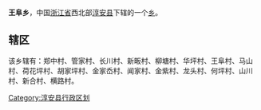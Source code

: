 {{中国乡级行政区
|景观照片文件名 = 方中村(村后） - panoramio.jpg
|景观照片描述 = 方中村
|汉语拼音 = 
|其他语言 = 
|其他语言名称 = 
|旧称 = 
|地名出处 = 
|位置图文件名 = 
|位置图描述 = 
|自定义图片= 
|建置时间 = 
|政府驻地 = 
|毗邻 = 
|总面积 = 
|总人口 = 
|总人口年份 = 
|户籍人口 = 
|户籍人口年份 = 
|常住人口 = 
|常住人口年份 = 
|人口密度 = 
|GDP = 
|GDP年份 = 
|邮政编码 = 
|电话区号 = 571
|官方网站 = 
|网站名称 = 
|33/01/27/208/000}}
'''王阜乡'''，中国[[浙江省|浙江省]]西北部[[淳安县|淳安县]]下辖的一个[[乡|乡]]。

==辖区==
该乡辖有：郑中村、管家村、长川村、新畈村、柳塘村、华坪村、王阜村、马山村、荷花坪村、胡家坪村、金家岙村、闻家村、金紫村、龙头村、何坪村、山川村、新合村、横路村。

{{淳安县行政区划}}
[[Category:淳安县行政区划|Category:淳安县行政区划]]